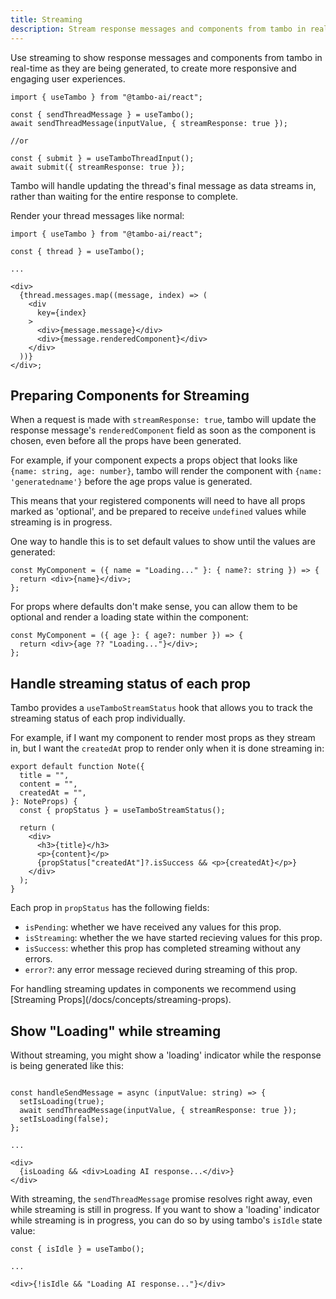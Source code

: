 ```yaml
---
title: Streaming
description: Stream response messages and components from tambo in real-time as they are being generated with a few lines of code.
---
```


Use streaming to show response messages and components from tambo in real-time as they are being generated, to create more responsive and engaging user experiences.

```tsx title="streaming.tsx"
import { useTambo } from "@tambo-ai/react";

const { sendThreadMessage } = useTambo();
await sendThreadMessage(inputValue, { streamResponse: true });

//or

const { submit } = useTamboThreadInput();
await submit({ streamResponse: true });
```

Tambo will handle updating the thread's final message as data streams in, rather than waiting for the entire response to complete.

Render your thread messages like normal:

```tsx title="streaming.tsx"
import { useTambo } from "@tambo-ai/react";

const { thread } = useTambo();

...

<div>
  {thread.messages.map((message, index) => (
    <div
      key={index}
    >
      <div>{message.message}</div>
      <div>{message.renderedComponent}</div>
    </div>
  ))}
</div>;
```

## Preparing Components for Streaming

When a request is made with `streamResponse: true`, tambo will update the response message's `renderedComponent` field as soon as the component is chosen, even before all the props have been generated.

For example, if your component expects a props object that looks like `{name: string, age: number}`, tambo will render the component with `{name: 'generatedname'}` before the age props value is generated.

This means that your registered components will need to have all props marked as 'optional', and be prepared to receive `undefined` values while streaming is in progress.

One way to handle this is to set default values to show until the values are generated:

```tsx title="streaming.tsx"
const MyComponent = ({ name = "Loading..." }: { name?: string }) => {
  return <div>{name}</div>;
};
```

For props where defaults don't make sense, you can allow them to be optional and render a loading state within the component:

```tsx title="streaming.tsx"
const MyComponent = ({ age }: { age?: number }) => {
  return <div>{age ?? "Loading..."}</div>;
};
```

## Handle streaming status of each prop

Tambo provides a `useTamboStreamStatus` hook that allows you to track the streaming status of each prop individually.

For example, if I want my component to render most props as they stream in, but I want the `createdAt` prop to render only when it is done streaming in:

```tsx title="props streaming status"
export default function Note({
  title = "",
  content = "",
  createdAt = "",
}: NoteProps) {
  const { propStatus } = useTamboStreamStatus();

  return (
    <div>
      <h3>{title}</h3>
      <p>{content}</p>
      {propStatus["createdAt"]?.isSuccess && <p>{createdAt}</p>}
    </div>
  );
}
```

Each prop in `propStatus` has the following fields:

- `isPending`: whether we have received any values for this prop.
- `isStreaming`: whether the we have started recieving values for this prop.
- `isSuccess`: whether this prop has completed streaming without any errors.
- `error?`: any error message recieved during streaming of this prop.

<Callout type="info">
  For handling streaming updates in components we recommend using [Streaming
  Props](/docs/concepts/streaming-props).
</Callout>

## Show "Loading" while streaming

Without streaming, you might show a 'loading' indicator while the response is being generated like this:

```tsx

const handleSendMessage = async (inputValue: string) => {
  setIsLoading(true);
  await sendThreadMessage(inputValue, { streamResponse: true });
  setIsLoading(false);
};

...

<div>
  {isLoading && <div>Loading AI response...</div>}
</div>
```

With streaming, the `sendThreadMessage` promise resolves right away, even while streaming is still in progress. If you want to show a 'loading' indicator while streaming is in progress, you can do so by using tambo's `isIdle` state value:

```tsx
const { isIdle } = useTambo();

...

<div>{!isIdle && "Loading AI response..."}</div>
```
